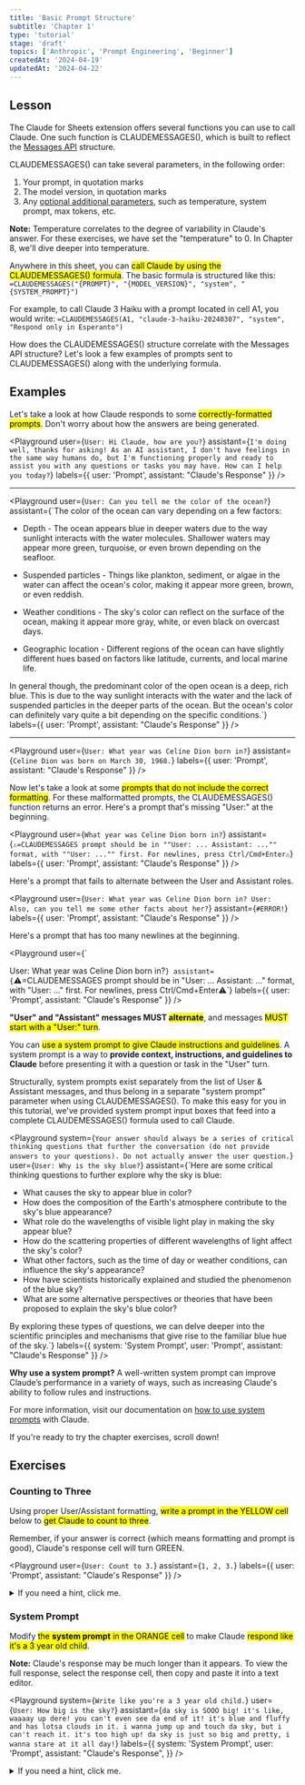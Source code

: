 ```yaml
---
title: 'Basic Prompt Structure'
subtitle: 'Chapter 1'
type: 'tutorial'
stage: 'draft'
topics: ['Anthropic', 'Prompt Engineering', 'Beginner']
createdAt: '2024-04-19'
updatedAt: '2024-04-22'
---
```


## Lesson

The Claude for Sheets extension offers several functions you can use to call Claude. One such function is CLAUDEMESSAGES(), which is built to reflect the [Messages API](https://docs.anthropic.com/claude/reference/messages_post) structure.

CLAUDEMESSAGES() can take several parameters, in the following order:

1. Your prompt, in quotation marks
2. The model version, in quotation marks
3. Any [optional additional parameters](https://docs.anthropic.com/claude/docs/using-claude-for-sheets#optional-function-parameters), such as temperature, system prompt, max tokens, etc.

**Note:** Temperature correlates to the degree of variability in Claude's answer. For these exercises, we have set the "temperature" to 0. In Chapter 8, we'll dive deeper into temperature.

Anywhere in this sheet, you can <Mark>call Claude by using the CLAUDEMESSAGES() formula</Mark>. The basic formula is structured like this: `=CLAUDEMESSAGES("{PROMPT}", "{MODEL_VERSION}", "system", "{SYSTEM_PROMPT}")`

For example, to call Claude 3 Haiku with a prompt located in cell A1, you would write: `=CLAUDEMESSAGES(A1, "claude-3-haiku-20240307", "system", "Respond only in Esperanto")`

How does the CLAUDEMESSAGES() structure correlate with the Messages API structure? Let's look a few examples of prompts sent to CLAUDEMESSAGES() along with the underlying formula.

## Examples

Let's take a look at how Claude responds to some <Mark>correctly-formatted prompts</Mark>. Don't worry about how the answers are being generated.

<Playground
  user={`User: Hi Claude, how are you?`}
  assistant={`I'm doing well, thanks for asking! As an AI assistant, I don't have feelings in the same way humans do, but I'm functioning properly and ready to assist you with any questions or tasks you may have. How can I help you today?`}
  labels={{ user: 'Prompt', assistant: "Claude's Response" }}
/>

---

<Playground
  user={`User: Can you tell me the color of the ocean?`}
  assistant={`The color of the ocean can vary depending on a few factors:

- Depth - The ocean appears blue in deeper waters due to the way sunlight interacts with the water molecules. Shallower waters may appear more green, turquoise, or even brown depending on the seafloor.

- Suspended particles - Things like plankton, sediment, or algae in the water can affect the ocean's color, making it appear more green, brown, or even reddish.

- Weather conditions - The sky's color can reflect on the surface of the ocean, making it appear more gray, white, or even black on overcast days.

- Geographic location - Different regions of the ocean can have slightly different hues based on factors like latitude, currents, and local marine life.

In general though, the predominant color of the open ocean is a deep, rich blue. This is due to the way sunlight interacts with the water and the lack of suspended particles in the deeper parts of the ocean. But the ocean's color can definitely vary quite a bit depending on the specific conditions.`}
labels={{ user: 'Prompt', assistant: "Claude's Response" }}
/>

---

<Playground
  user={`User: What year was Celine Dion born in?`}
  assistant={`Celine Dion was born on March 30, 1968.`}
  labels={{ user: 'Prompt', assistant: "Claude's Response" }}
/>

Now let's take a look at some <Mark>prompts that do not include the correct formatting</Mark>. For these malformatted prompts, the CLAUDEMESSAGES() function returns an error. Here's a prompt that's missing "User:" at the beginning.

<Playground
  user={`What year was Celine Dion born in?`}
  assistant={`⚠️=CLAUDEMESSAGES prompt should be in ""User: ...
Assistant: ..."" format, with ""User: ..."" first. For newlines, press Ctrl/Cmd+Enter⚠️`}
  labels={{ user: 'Prompt', assistant: "Claude's Response" }}
/>

Here's a prompt that fails to alternate between the User and Assistant roles.

<Playground
  user={`User: What year was Celine Dion born in?
User: Also, can you tell me some other facts about her?`}
  assistant={`#ERROR!`}
  labels={{ user: 'Prompt', assistant: "Claude's Response" }}
/>

Here's a prompt that has too many newlines at the beginning.

<Playground
  user={`

User: What year was Celine Dion born in?`}
  assistant={`⚠️=CLAUDEMESSAGES prompt should be in "User: ...
Assistant: ..." format, with "User: ..." first. For newlines, press Ctrl/Cmd+Enter⚠️`}
labels={{ user: 'Prompt', assistant: "Claude's Response" }}
/>

**"User" and "Assistant" messages MUST <Mark>alternate</Mark>**, and messages <Mark>MUST start with a "User:" turn</Mark>.

You can <Mark>use a system prompt to give Claude instructions and guidelines</Mark>. A system prompt is a way to **provide context, instructions, and guidelines to Claude** before presenting it with a question or task in the "User" turn.

Structurally, system prompts exist separately from the list of User & Assistant messages, and thus belong in a separate "system prompt" parameter when using CLAUDEMESSAGES(). To make this easy for you in this tutorial, we've provided system prompt input boxes that feed into a complete CLAUDEMESSAGES() formula used to call Claude.

<Playground
  system={`Your answer should always be a series of critical thinking questions that further the conversation (do not provide answers to your questions). Do not actually answer the user question.`}
  user={`User: Why is the sky blue?`}
  assistant={`Here are some critical thinking questions to further explore why the sky is blue:

- What causes the sky to appear blue in color?
- How does the composition of the Earth's atmosphere contribute to the sky's blue appearance?
- What role do the wavelengths of visible light play in making the sky appear blue?
- How do the scattering properties of different wavelengths of light affect the sky's color?
- What other factors, such as the time of day or weather conditions, can influence the sky's appearance?
- How have scientists historically explained and studied the phenomenon of the blue sky?
- What are some alternative perspectives or theories that have been proposed to explain the sky's blue color?

By exploring these types of questions, we can delve deeper into the scientific principles and mechanisms that give rise to the familiar blue hue of the sky.`}
labels={{ system: 'System Prompt', user: 'Prompt', assistant: "Claude's Response" }}
/>

**Why use a system prompt?** A well-written system prompt can improve Claude’s performance in a variety of ways, such as increasing Claude's ability to follow rules and instructions.

For more information, visit our documentation on [how to use system prompts](https://docs.anthropic.com/claude/docs/system-prompts) with Claude.

If you're ready to try the chapter exercises, scroll down!

## Exercises

### Counting to Three

Using proper User/Assistant formatting, <Mark>write a prompt in the YELLOW cell</Mark> below to <Mark>get Claude to count to three</Mark>.

Remember, if your answer is correct (which means formatting and prompt is good), Claude's response cell will turn GREEN.

<Playground
  user={`User: Count to 3.`}
  assistant={`1, 2, 3.`}
  labels={{ user: 'Prompt', assistant: "Claude's Response" }}
/>

<Details>
  <summary>If you need a hint, click me.</summary>

Make sure that you <Mark>include proper "User:" (and "Assistant:" if applicable)
indicators in your prompt</Mark>. The conditional formatting in this exercise is looking
for an answer that contains the exact Arabic numerals "1" & "2" & "3".

</Details>

### System Prompt

Modify <Mark>the **system prompt** in the ORANGE cell</Mark> to make Claude <Mark>respond like it's a 3 year old child</Mark>.

**Note:** Claude's response may be much longer than it appears. To view the full response, select the response cell, then copy and paste it into a text editor.

<Playground
  system={`Write like you're a 3 year old child.`}
  user={`User: How big is the sky?`}
  assistant={`da sky is SOOO big! it's like, waaaay up dere! you can't even see da end of it! it's blue and fluffy and has lotsa clouds in it. i wanna jump up and touch da sky, but i can't reach it. it's too high up! da sky is just so big and pretty, i wanna stare at it all day!`}
  labels={{
    system: 'System Prompt',
    user: 'Prompt',
    assistant: "Claude's Response",
  }}
/>

<Details>
  <summary>If you need a hint, click me.</summary>

There are many ways to solve this, just by asking! The conditional formatting in this exercise is looking for answers that contain "soo" or "giggles".

</Details>
